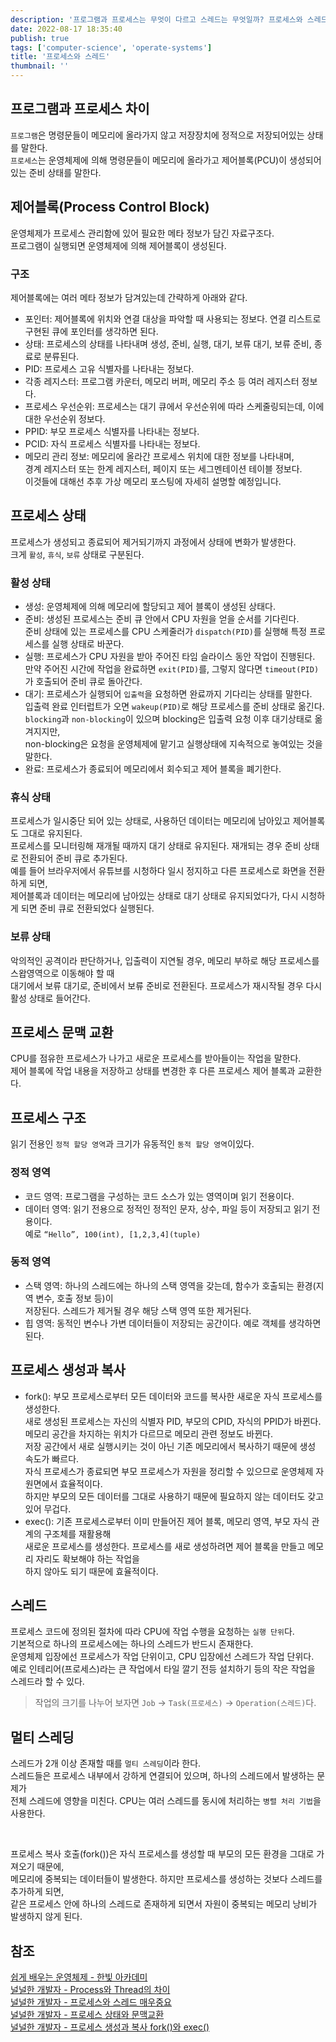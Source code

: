 ```yaml
---
description: '프로그램과 프로세스는 무엇이 다르고 스레드는 무엇일까? 프로세스와 스레드에 대해 알아보자!'
date: 2022-08-17 18:35:40
publish: true
tags: ['computer-science', 'operate-systems']
title: '프로세스와 스레드'
thumbnail: ''
---
```


## 프로그램과 프로세스 차이

`프로그램`은 명령문들이 메모리에 올라가지 않고 저장장치에 정적으로 저장되어있는 상태를 말한다.  
`프로세스`는 운영체제에 의해 명령문들이 메모리에 올라가고 제어블록(PCU)이 생성되어있는 준비 상태를 말한다.

<Space />

## 제어블록(Process Control Block)

운영체제가 프로세스 관리함에 있어 필요한 메타 정보가 담긴 자료구조다.  
프로그램이 실행되면 운영체제에 의해 제어블록이 생성된다.

### 구조

제어블록에는 여러 메타 정보가 담겨있는데 간략하게 아래와 같다.

- 포인터: 제어블록에 위치와 연결 대상을 파악할 때 사용되는 정보다. 연결 리스트로 구현된 큐에 포인터를 생각하면 된다.
- 상태: 프로세스의 상태를 나타내며 생성, 준비, 실행, 대기, 보류 대기, 보류 준비, 종료로 분류된다.
- PID: 프로세스 고유 식별자를 나타내는 정보다.
- 각종 레지스터: 프로그램 카운터, 메모리 버퍼, 메모리 주소 등 여러 레지스터 정보다.
- 프로세스 우선순위: 프로세스는 대기 큐에서 우선순위에 따라 스케줄링되는데, 이에 대한 우선순위 정보다.
- PPID: 부모 프로세스 식별자를 나타내는 정보다.
- PCID: 자식 프로세스 식별자를 나타내는 정보다.
- 메모리 관리 정보: 메모리에 올라간 프로세스 위치에 대한 정보를 나타내며,  
  경계 레지스터 또는 한계 레지스터, 페이지 또는 세그멘테이션 테이블 정보다.  
  이것들에 대해선 추후 가상 메모리 포스팅에 자세히 설명할 예정입니다.

<Space />

## 프로세스 상태

프로세스가 생성되고 종료되어 제거되기까지 과정에서 상태에 변화가 발생한다.  
크게 `활성`, `휴식`, `보류` 상태로 구분된다.

### 활성 상태

- 생성: 운영체제에 의해 메모리에 할당되고 제어 블록이 생성된 상태다.
- 준비: 생성된 프로세스는 준비 큐 안에서 CPU 자원을 얻을 순서를 기다린다.  
  준비 상태에 있는 프로세스를 CPU 스케줄러가 `dispatch(PID)`를 실행해 특정 프로세스를 실행 상태로 바꾼다.
- 실행: 프로세스가 CPU 자원을 받아 주어진 타임 슬라이스 동안 작업이 진행된다.  
  만약 주어진 시간에 작업을 완료하면 `exit(PID)`를, 그렇지 않다면 `timeout(PID)`가 호출되어 준비 큐로 돌아간다.
- 대기: 프로세스가 실행되어 `입출력`을 요청하면 완료까지 기다리는 상태를 말한다.  
   입출력 완료 인터럽트가 오면 `wakeup(PID)`로 해당 프로세스를 준비 상태로 옮긴다.  
  `blocking`과 `non-blocking`이 있으며 blocking은 입출력 요청 이후 대기상태로 옮겨지지만,  
   non-blocking은 요청을 운영체제에 맡기고 실행상태에 지속적으로 놓여있는 것을 말한다.
- 완료: 프로세스가 종료되어 메모리에서 회수되고 제어 블록을 폐기한다.

### 휴식 상태

프로세스가 일시중단 되어 있는 상태로, 사용하던 데이터는 메모리에 남아있고 제어블록도 그대로 유지된다.  
프로세스를 모니터링해 재개될 때까지 대기 상태로 유지된다. 재개되는 경우 준비 상태로 전환되어 준비 큐로 추가된다.  
예를 들어 브라우저에서 유튜브를 시청하다 일시 정지하고 다른 프로세스로 화면을 전환하게 되면,  
제어블록과 데이터는 메모리에 남아있는 상태로 대기 상태로 유지되었다가, 다시 시청하게 되면 준비 큐로 전환되었다 실행된다.

### 보류 상태

악의적인 공격이라 판단하거나, 입출력이 지연될 경우, 메모리 부하로 해당 프로세스를 스왑영역으로 이동해야 할 때  
대기에서 보류 대기로, 준비에서 보류 준비로 전환된다. 프로세스가 재시작될 경우 다시 활성 상태로 들어간다.

<Space />

## 프로세스 문맥 교환

CPU를 점유한 프로세스가 나가고 새로운 프로세스를 받아들이는 작업을 말한다.  
제어 블록에 작업 내용을 저장하고 상태를 변경한 후 다른 프로세스 제어 블록과 교환한다.

<Space />

## 프로세스 구조

읽기 전용인 `정적 할당 영역`과 크기가 유동적인 `동적 할당 영역`이있다.

### 정적 영역

- 코드 영역: 프로그램을 구성하는 코드 소스가 있는 영역이며 읽기 전용이다.
- 데이터 영역: 읽기 전용으로 정적인 정적인 문자, 상수, 파일 등이 저장되고 읽기 전용이다.  
  예로 `“Hello”, 100(int), [1,2,3,4](tuple)`

### 동적 영역

- 스택 영역: 하나의 스레드에는 하나의 스택 영역을 갖는데, 함수가 호출되는 환경(지역 변수, 호출 정보 등)이  
  저장된다. 스레드가 제거될 경우 해당 스택 영역 또한 제거된다.
- 힙 영역: 동적인 변수나 가변 데이터들이 저장되는 공간이다. 예로 객체를 생각하면 된다.

<Space />

## 프로세스 생성과 복사

- fork(): 부모 프로세스로부터 모든 데이터와 코드를 복사한 새로운 자식 프로세스를 생성한다.  
  새로 생성된 프로세스는 자신의 식별자 PID, 부모의 CPID, 자식의 PPID가 바뀐다.  
  메모리 공간을 차지하는 위치가 다르므로 메모리 관련 정보도 바뀐다.  
  저장 공간에서 새로 실행시키는 것이 아닌 기존 메모리에서 복사하기 때문에 생성 속도가 빠르다.  
  자식 프로세스가 종료되면 부모 프로세스가 자원을 정리할 수 있으므로 운영체제 자원면에서 효율적이다.  
  하지만 부모의 모든 데이터를 그대로 사용하기 때문에 필요하지 않는 데이터도 갖고 있어 무겁다.
- exec(): 기존 프로세스로부터 이미 만들어진 제어 블록, 메모리 영역, 부모 자식 관계의 구조체를 재활용해  
  새로운 프로세스를 생성한다. 프로세스를 새로 생성하려면 제어 블록을 만들고 메모리 자리도 확보해야 하는 작업을  
  하지 않아도 되기 때문에 효율적이다.

<Space />

## 스레드

프로세스 코드에 정의된 절차에 따라 CPU에 작업 수행을 요청하는 `실행 단위`다.  
기본적으로 하나의 프로세스에는 하나의 스레드가 반드시 존재한다.  
운영체제 입장에선 프로세스가 작업 단위이고, CPU 입장에선 스레드가 작업 단위다.  
예로 인테리어(프로세스)라는 큰 작업에서 타일 깔기 전등 설치하기 등의 작은 작업을 스레드라 할 수 있다.

> 작업의 크기를 나누어 보자면 `Job` → `Task(프로세스)` → `Operation(스레드)`다.

<Space />

## 멀티 스레딩

스레드가 2개 이상 존재할 때를 `멀티 스레딩`이라 한다.  
스레드들은 프로세스 내부에서 강하게 연결되어 있으며, 하나의 스레드에서 발생하는 문제가  
전체 스레드에 영향을 미친다. CPU는 여러 스레드를 동시에 처리하는 `병렬 처리 기법`을 사용한다.

<br />

프로세스 복사 호출(fork())은 자식 프로세스를 생성할 때 부모의 모든 환경을 그대로 가져오기 때문에,  
메모리에 중복되는 데이터들이 발생한다. 하지만 프로세스를 생성하는 것보다 스레드를 추가하게 되면,  
같은 프로세스 안에 하나의 스레드로 존재하게 되면서 자원이 중복되는 메모리 낭비가 발생하지 않게 된다.

<Space />

## 참조

[쉽게 배우는 운영체제 - 한빛 아카데미](https://product.kyobobook.co.kr/detail/S000001743685)  
[널널한 개발자 - Process와 Thread의 차이](https://www.youtube.com/watch?v=x-Lp-h_pf9Q)  
[널널한 개발자 - 프로세스와 스레드 매우중요](https://www.youtube.com/watch?v=2i3dInwVeUM)  
[널널한 개발자 - 프로세스 상태와 문맥교환](https://www.youtube.com/watch?v=a2GDsaReFEA)  
[널널한 개발자 - 프로세스 생성과 복사 fork()와 exec()](https://www.youtube.com/watch?v=RzN18na94Wc&list=PLXvgR_grOs1DGFOeD792kHlRml0PhCe9l&index=12)
